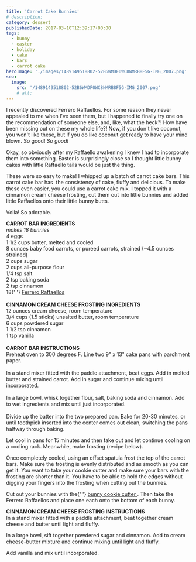 ```yaml
---
title: 'Carrot Cake Bunnies'
# description:
category: dessert
publishedDate: 2017-03-10T12:39:17+00:00
tags:
  - bunny
  - easter
  - holiday
  - cake
  - bars
  - carrot cake
heroImage: './images/1489149518802-52B6WMDF0WC8NMRB8F5G-IMG_2007.png'
seo:
  image:
    src: '/1489149518802-52B6WMDF0WC8NMRB8F5G-IMG_2007.png'
    # alt:
---
```



<div class="sqs-html-content">
	<p>
		I recently discovered Ferrero Raffaellos. For some reason they never
		appealed to me when I've seen them, but I happened to finally try one on the
		recommendation of someone else, and, like, what the heck?! How have been
		missing out on these my whole life?! Now, if you don't like coconut, you
		won't like these, but if you do like coconut get ready to have your mind
		blown. So good! <em>So good!</em>
	</p>
	<p>
		Okay, so obviously after my Raffaello awakening I knew I had to incorporate
		them into something. Easter is surprisingly close so I thought little bunny
		cakes with little Raffaello tails would be just the thing.
	</p>
</div>
<div
	class="image-block-outer-wrapper layout-caption-hidden design-layout-inline"
	data-test="image-block-inline-outer-wrapper"
>
	<figure class="sqs-block-image-figure intrinsic">
		<div
			class="image-block-wrapper"
			data-animation-role="image"
			data-animation-override=""
		>
			<div class="sqs-image-shape-container-element has-aspect-ratio">
				<Picture
					src={ContentImage1}
					alt="Carrot Cake Bunnies | Sarah Makes Stuff"
				></Picture>
			</div>
		</div>
	</figure>
</div>
<div class="sqs-html-content">
	<p>
		These were so easy to make! I whipped up a batch of carrot cake bars. This
		carrot cake bar has  the consistency of cake, fluffy and delicious. To make
		these even easier, you could use a carrot cake mix. I topped it with a
		cinnamon cream cheese frosting, cut them out into little bunnies and added
		little Raffaellos onto their little bunny butts. 
	</p>
</div>
<div
	class="image-block-outer-wrapper layout-caption-hidden design-layout-inline"
	data-test="image-block-inline-outer-wrapper"
>
	<figure class="sqs-block-image-figure intrinsic">
		<div
			class="image-block-wrapper"
			data-animation-role="image"
			data-animation-override=""
		>
			<div class="sqs-image-shape-container-element has-aspect-ratio">
				<Picture
					src={ContentImage2}
					alt="Carrot Cake Bunnies | Sarah Makes Stuff"
				></Picture>
			</div>
		</div>
	</figure>
</div>
<div class="sqs-html-content">
	<p>Voila! So adorable.</p>
</div>
<div
	class="image-block-outer-wrapper layout-caption-hidden design-layout-inline"
	data-test="image-block-inline-outer-wrapper"
>
	<figure class="sqs-block-image-figure intrinsic">
		<div
			class="image-block-wrapper"
			data-animation-role="image"
			data-animation-override=""
		>
			<div class="sqs-image-shape-container-element has-aspect-ratio">
				<Picture
					src={ContentImage3}
					alt="Carrot Cake Bunnies | Sarah Makes Stuff"
				></Picture>
			</div>
		</div>
	</figure>
</div>
<div class="sqs-html-content">
	<p>
		<strong>CARROT BAR INGREDIENTS</strong>
		<br />
		<em>makes 18 bunnies</em>
		<br />4 eggs
		<br />1 1/2 cups butter, melted and cooled
		<br />8 ounces baby food carrots, or pureed carrots, strained (~4.5 ounces
		strained)
		<br />2 cups sugar
		<br />2 cups all-purpose flour
		<br />
		1/4 tsp salt
		<br />2 tsp baking soda
		<br />2 tsp cinnamon
		<br />
		18{' '}
		<a
			target="_blank"
			href="https://www.amazon.com/Ferrero-Rafaello-Piece-Gift-5-3oz/dp/B0001FQV9S/ref=sr_1_3_a_it?ie=UTF8&amp;qid=1489146932&amp;sr=8-3&amp;keywords=Ferrero+Raffaello+Almond+Coconut+Candy"
		>
			Ferrero Raffaellos
		</a>
		<br />
		<br />
		<strong>CINNAMON CREAM CHEESE FROSTING INGREDIENTS</strong>
		<br />
		12 ounces cream cheese, room temperature
		<br />
		3/4 cups (1.5 sticks) unsalted butter, room temperature
		<br />6 cups powdered sugar
		<br />1 1/2 tsp cinnamon
		<br />1 tsp vanilla
		<br />
		<br />
		<strong>CARROT BAR INSTRUCTIONS</strong>
		<br />
		Preheat oven to 300 degrees F. Line two 9" x 13" cake pans with parchment
		paper. 
		<br />
		<br />
		In a stand mixer fitted with the paddle attachment, beat eggs. Add in melted
		butter and strained carrot. Add in sugar and continue mixing until
		incorporated.
		<br />
		<br />
		In a large bowl, whisk together flour, salt, baking soda and cinnamon. Add
		to wet ingredients and mix until just incorporated. 
		<br />
		<br />
		Divide up the batter into the two prepared pan. Bake for 20-30 minutes, or
		until toothpick inserted into the center comes out clean, switching the pans
		halfway through baking.
	</p>
	<p>
		Let cool in pans for 15 minutes and then take out and let continue cooling
		on a cooling rack. Meanwhile, make frosting (recipe below).
	</p>
	<p>
		Once completely cooled, using an offset spatula frost the top of the carrot
		bars. Make sure the frosting is evenly distributed and as smooth as you can
		get it. You want to take your cookie cutter and make sure your bars with the
		frosting are shorter than it. You have to be able to hold the edges without
		digging your fingers into the frosting when cutting out the bunnies. 
	</p>
	<p>
		Cut out your bunnies with the{' '}
		<a
			target="_blank"
			href="https://www.amazon.com/gp/product/B00IOQSAB8/ref=oh_aui_detailpage_o05_s00?ie=UTF8&amp;psc=1"
		>
			bunny cookie cutter
		</a>
		. Then take the Ferrero Raffaellos and place one each onto the bottom of
		each bunny. 
	</p>
	<p>
		<strong>CINNAMON CREAM CHEESE FROSTING INSTRUCTIONS</strong> <br />
		In a stand mixer fitted with a paddle attachment, beat together cream cheese
		and butter until light and fluffy.
	</p>
	<p>
		In a large bowl, sift together powdered sugar and cinnamon. Add to cream
		cheese-butter mixture and continue mixing until light and fluffy. 
	</p>
	<p>Add vanilla and mix until incorporated. </p>
</div>
